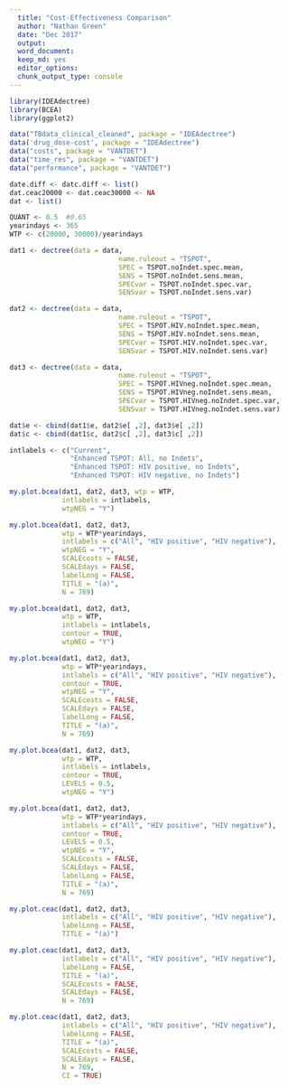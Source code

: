 ```yaml
---
  title: "Cost-Effectiveness Comparison"
  author: "Nathan Green"
  date: "Dec 2017"
  output:
  word_document:
  keep_md: yes
  editor_options:
  chunk_output_type: console
---
```


<!-- README.md is generated from README.Rmd. Please edit that file -->

```r

library(IDEAdectree)
library(BCEA)
library(ggplot2)

data("TBdata_clinical_cleaned", package = "IDEAdectree")
data('drug_dose-cost', package = "IDEAdectree")
data("costs", package = "VANTDET")
data("time_res", package = "VANTDET")
data("performance", package = "VANTDET")

date.diff <- datc.diff <- list()
dat.ceac20000 <- dat.ceac30000 <- NA
dat <- list()

QUANT <- 0.5  #0.65
yearindays <- 365
WTP <- c(20000, 30000)/yearindays
```

```r

dat1 <- dectree(data = data,
                           name.ruleout = "TSPOT",
                           SPEC = TSPOT.noIndet.spec.mean,
                           SENS = TSPOT.noIndet.sens.mean,
                           SPECvar = TSPOT.noIndet.spec.var,
                           SENSvar = TSPOT.noIndet.sens.var)

dat2 <- dectree(data = data,
                           name.ruleout = "TSPOT",
                           SPEC = TSPOT.HIV.noIndet.spec.mean,
                           SENS = TSPOT.HIV.noIndet.sens.mean,
                           SPECvar = TSPOT.HIV.noIndet.spec.var,
                           SENSvar = TSPOT.HIV.noIndet.sens.var)

dat3 <- dectree(data = data,
                           name.ruleout = "TSPOT",
                           SPEC = TSPOT.HIVneg.noIndet.spec.mean,
                           SENS = TSPOT.HIVneg.noIndet.sens.mean,
                           SPECvar = TSPOT.HIVneg.noIndet.spec.var,
                           SENSvar = TSPOT.HIVneg.noIndet.sens.var)

dat$e <- cbind(dat1$e, dat2$e[ ,2], dat3$e[ ,2])
dat$c <- cbind(dat1$c, dat2$c[ ,2], dat3$c[ ,2])

intlabels <- c("Current",
               "Enhanced TSPOT: All, no Indets",
               "Enhanced TSPOT: HIV positive, no Indets",
               "Enhanced TSPOT: HIV negative, no Indets")
```

```r

my.plot.bcea(dat1, dat2, dat3, wtp = WTP,
             intlabels = intlabels,
             wtpNEG = "Y")

my.plot.bcea(dat1, dat2, dat3,
             wtp = WTP*yearindays,
             intlabels = c("All", "HIV positive", "HIV negative"),
             wtpNEG = "Y",
             SCALEcosts = FALSE,
             SCALEdays = FALSE,
             labelLong = FALSE,
             TITLE = "(a)",
             N = 769)

my.plot.bcea(dat1, dat2, dat3,
             wtp = WTP,
             intlabels = intlabels,
             contour = TRUE,
             wtpNEG = "Y")

my.plot.bcea(dat1, dat2, dat3,
             wtp = WTP*yearindays,
             intlabels = c("All", "HIV positive", "HIV negative"),
             contour = TRUE,
             wtpNEG = "Y",
             SCALEcosts = FALSE,
             SCALEdays = FALSE,
             labelLong = FALSE,
             TITLE = "(a)",
             N = 769)

my.plot.bcea(dat1, dat2, dat3,
             wtp = WTP,
             intlabels = intlabels,
             contour = TRUE,
             LEVELS = 0.5,
             wtpNEG = "Y")

my.plot.bcea(dat1, dat2, dat3,
             wtp = WTP*yearindays,
             intlabels = c("All", "HIV positive", "HIV negative"),
             contour = TRUE,
             LEVELS = 0.5,
             wtpNEG = "Y",
             SCALEcosts = FALSE,
             SCALEdays = FALSE,
             labelLong = FALSE,
             TITLE = "(a)",
             N = 769)
```

```r

my.plot.ceac(dat1, dat2, dat3,
             intlabels = c("All", "HIV positive", "HIV negative"),
             labelLong = FALSE,
             TITLE = "(a)")

my.plot.ceac(dat1, dat2, dat3,
             intlabels = c("All", "HIV positive", "HIV negative"),
             labelLong = FALSE,
             TITLE = "(a)",
             SCALEcosts = FALSE,
             SCALEdays = FALSE,
             N = 769)

my.plot.ceac(dat1, dat2, dat3,
             intlabels = c("All", "HIV positive", "HIV negative"),
             labelLong = FALSE,
             TITLE = "(a)",
             SCALEcosts = FALSE,
             SCALEdays = FALSE,
             N = 769,
             CI = TRUE)
```
